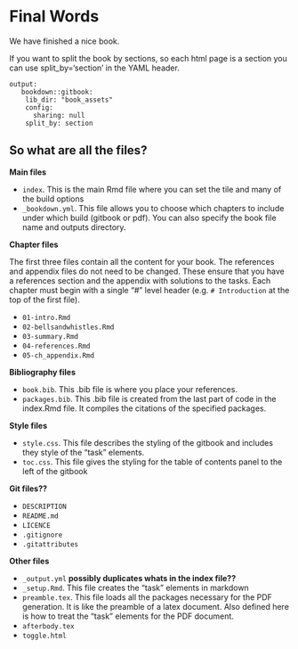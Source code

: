 # Final Words

We have finished a nice book.

If you want to split the book by sections, so each html page is a section you can use split_by='section' in the YAML header. 

```
output: 
   bookdown::gitbook:
    lib_dir: "book_assets"
    config:
      sharing: null
    split_by: section
```

## So what are all the files?

**Main files**

+ `index`. This is the main Rmd file where you can set the tile and many of the build options
+ `_bookdown.yml`. This file allows you to choose which chapters to include under which build (gitbook or pdf). You can also specify the book file name and outputs directory. 

**Chapter files**

The first three files contain all the content for your book.  The references and appendix files do not need to be changed. These ensure that you have a references section and the appendix with solutions to the tasks. Each chapter must begin with a single "#" level header (e.g. `# Introduction` at the top of the first file). 

+ `01-intro.Rmd`
+ `02-bellsandwhistles.Rmd`
+ `03-summary.Rmd`
+ `04-references.Rmd`
+ `05-ch_appendix.Rmd`

**Bibliography files**

+ `book.bib`. This .bib file is where you place your references.
+ `packages.bib`. This .bib file is created from the last part of code in the index.Rmd file.  It compiles the citations of the specified packages. 

**Style files**

+ `style.css`. This file describes the styling of the gitbook and includes they style of the "task" elements. 
+ `toc.css`. This file gives the styling for the table of contents panel to the left of the gitbook

**Git files??**

+ `DESCRIPTION`
+ `README.md`
+ `LICENCE`
+ `.gitignore`
+ `.gitattributes`

**Other files**

+ `_output.yml`  **possibly duplicates whats in the index file??**
+ `_setup.Rmd`. This file creates the "task" elements in markdown
+ `preamble.tex`. This file loads all the packages necessary for the PDF generation. It is like the preamble of a latex document.  Also defined here is how to treat the "task" elements for the PDF document. 
+ `afterbody.tex`
+ `toggle.html`
